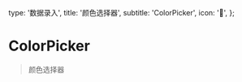   type: '数据录入',
  title: '颜色选择器',
  subtitle: 'ColorPicker',
  icon: '🍭',
};

<Box>

# ColorPicker

> 颜色选择器

<SandboxGroup name="color-picker" />
</Box>
<Box text={api} />
